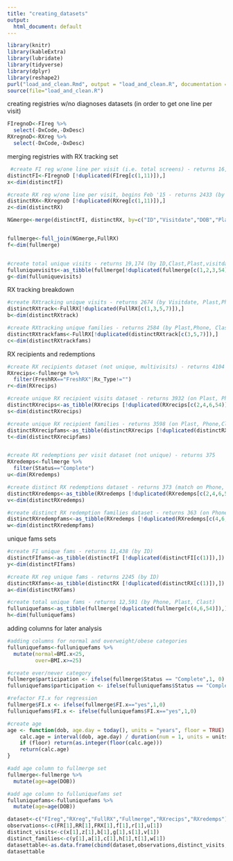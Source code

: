 ```yaml
---
title: "creating_datasets"
output:
  html_document: default
---
```


```r
library(knitr)
library(kableExtra)
library(lubridate)
library(tidyverse)
library(dplyr)
library(reshape2)
purl("load_and_clean.Rmd", output = "load_and_clean.R", documentation = 2)
source(file="load_and_clean.R")
```

creating registries w/no diagnoses datasets (in order to get one line per visit)
```r
FIregnoD<-FIreg %>%
  select(-DxCode,-DxDesc)
RXregnoD<-RXreg %>% 
  select(-DxCode,-DxDesc)
```


merging registries with RX tracking set
```r
 #create FI reg w/one line per visit (i.e. total screens) - returns 16,297 (by ID & FISdate)
distinctFI<-FIregnoD [!duplicated(FIreg[c(1,11)]),]
x<-dim(distinctFI)

#create RX reg w/one line per visit, begins Feb '15 - returns 2433 (by ID and FISdate)
distinctRX<-RXregnoD [!duplicated(RXreg[c(1,11)]),]
z<-dim(distinctRX)

NGmerge<-merge(distinctFI, distinctRX, by=c("ID","Visitdate","DOB","Plast","FreshRX","Phone"),all=TRUE)


fullmerge<-full_join(NGmerge,FullRX)
f<-dim(fullmerge)


#create total unique visits - returns 19,174 (by ID,Clast,Plast,visitdate)
fulluniquevisits<-as_tibble(fullmerge[!duplicated(fullmerge[c(1,2,3,54)]),])
g<-dim(fulluniquevisits)
```


RX tracking breakdown
```r
#create RXtracking unique visits - returns 2674 (by Visitdate, Plast,Phone, ClastRX)
distinctRXtrack<-FullRX[!duplicated(FullRX[c(1,3,5,7)]),]
b<-dim(distinctRXtrack)

#create RXtracking unique families - returns 2584 (by Plast,Phone, ClastRX)
distinctRXtrackfams<-FullRX[!duplicated(distinctRXtrack[c(3,5,7)]),]
c<-dim(distinctRXtrackfams)
```


RX recipients and redemptions
```r
#create RX recipients dataset (not unique, multivisits) - returns 4104 (on FreshRX & RXType not blank)
RXrecips<-fullmerge %>%
  filter(FreshRX=="FreshRX"|Rx_Type!="")
r<-dim(RXrecips)

#create unique RX recipient visits dataset - returns 3932 (on Plast, Phone, Clast, Visitdate)
distinctRXrecips<-as_tibble(RXrecips [!duplicated(RXrecips[c(2,4,6,54)]),])
s<-dim(distinctRXrecips)

#create unique RX recipient families - returns 3598 (on Plast, Phone,Clast)
distinctRXrecipfams<-as_tibble(distinctRXrecips [!duplicated(distinctRXrecips[c(4,6,54)]),])
t<-dim(distinctRXrecipfams)


#create RX redemptions per visit dataset (not unique) - returns 375
RXredemps<-fullmerge %>%
  filter(Status=="Complete")
u<-dim(RXredemps)

#create distinct RX redemptions dataset - returns 373 (match on Phone, Plast, Clast, visitdate)
distinctRXredemps<-as_tibble(RXredemps [!duplicated(RXredemps[c(2,4,6,54)]),])
v<-dim(distinctRXredemps)

#create distinct RX redemption families dataset - returns 363 (on Phone,Plast, Clast)
distinctRXredempfams<-as_tibble(RXredemps [!duplicated(RXredemps[c(4,6,54)]),])
w<-dim(distinctRXredempfams)
```



unique fams sets            
```r
#create FI unique fams - returns 11,438 (by ID)
distinctFIfams<-as_tibble(distinctFI [!duplicated(distinctFI[c(1)]),]) #includes 9 with no screening data?
y<-dim(distinctFIfams)

#create RX reg unique fams - returns 2245 (by ID)
distinctRXfams<-as_tibble(distinctRX [!duplicated(distinctRX[c(1)]),])
a<-dim(distinctRXfams)

#create total unique fams - returns 12,591 (by Phone, Plast, Clast)
fulluniquefams<-as_tibble(fullmerge[!duplicated(fullmerge[c(4,6,54)]),])
h<-dim(fulluniquefams)
```

adding columns for later analysis
```r
#adding columns for normal and overweight/obese categories
fulluniquefams<-fulluniquefams %>% 
  mutate(normal=BMI.x<25,
         over=BMI.x>=25)

#create ever/never category
fullmerge$participation <- ifelse(fullmerge$Status == "Complete",1, 0)
fulluniquefams$participation <- ifelse(fulluniquefams$Status == "Complete",1, 0)

#refactor FI.x for regression
fullmerge$FI.x <- ifelse(fullmerge$FI.x=="yes",1,0)
fulluniquefams$FI.x <- ifelse(fulluniquefams$FI.x=="yes",1,0)

#create age
age <- function(dob, age.day = today(), units = "years", floor = TRUE) {
    calc.age = interval(dob, age.day) / duration(num = 1, units = units)
    if (floor) return(as.integer(floor(calc.age)))
    return(calc.age)
}

#add age column to fullmerge set
fullmerge<-fullmerge %>% 
  mutate(age=age(DOB))

#add age column to fulluniquefams set
fulluniquefams<-fulluniquefams %>% 
  mutate(age=age(DOB))
```



```r
dataset<-c("FIreg","RXreg","FullRX","Fullmerge","RXrecips","RXredemps")
observations<-c(FR[1],RR[1],FRX[1],f[1],r[1],u[1])
distinct_visits<-c(x[1],z[1],b[1],g[1],s[1],v[1])
distinct_families<-c(y[1],a[1],c[1],h[1],t[1],w[1])
datasettable<-as.data.frame(cbind(dataset,observations,distinct_visits,distinct_families))
datasettable
```





